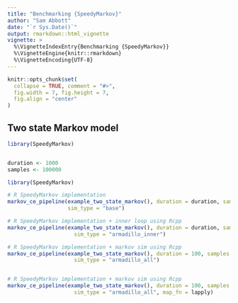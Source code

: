 ```yaml
---
title: "Benchmarking {SpeedyMarkov}"
author: "Sam Abbott"
date: "`r Sys.Date()`"
output: rmarkdown::html_vignette
vignette: >
  %\VignetteIndexEntry{Benchmarking {SpeedyMarkov}}
  %\VignetteEngine{knitr::rmarkdown}
  %\VignetteEncoding{UTF-8}
---
```


```r
knitr::opts_chunk$set(
  collapse = TRUE, comment = "#>",
  fig.width = 7, fig.height = 7, 
  fig.align = "center"
)
```



## Two state Markov model


```r
library(SpeedyMarkov)


duration <- 1000
samples <- 100000
```




```r
library(SpeedyMarkov)

# R SpeedyMarkov implementation
markov_ce_pipeline(example_two_state_markov(), duration = duration, samples = samples,
                   sim_type = "base")

# R SpeedyMarkov implementation + inner loop using Rcpp
markov_ce_pipeline(example_two_state_markov(), duration = duration, samples = samples,
                     sim_type = "armadillo_inner")

# R SpeedyMarkov implementation + markov sim using Rcpp
markov_ce_pipeline(example_two_state_markov(), duration = 100, samples = 100000,
                     sim_type = "armadillo_all")


# R SpeedyMarkov implementation + markov sim using Rcpp
markov_ce_pipeline(example_two_state_markov(), duration = 100, samples = 100000,
                     sim_type = "armadillo_all", map_fn = lapply)
```

